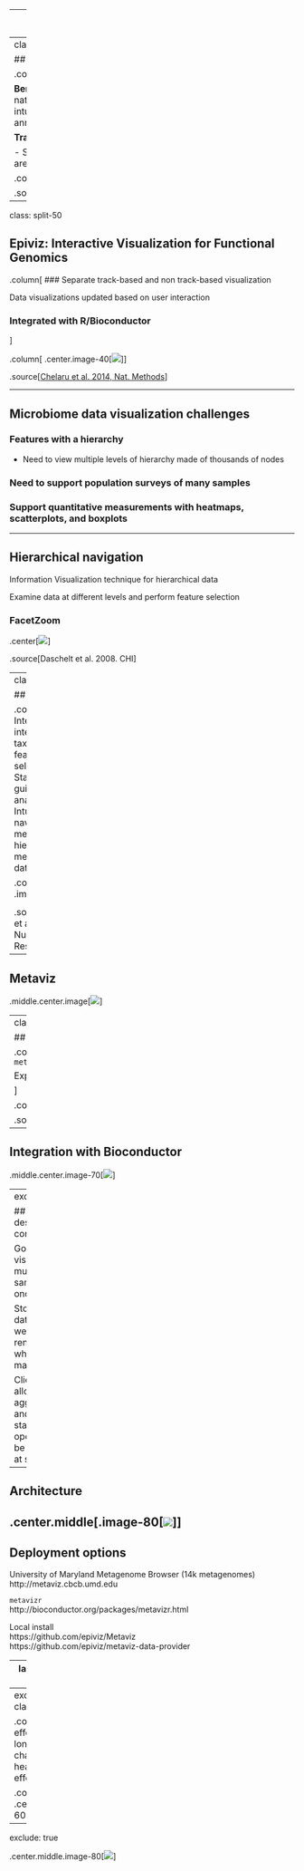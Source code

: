 
---
layout: false
class: inverse, center, middle

# Metaviz

.source[[Wagner et al., 2018 Nucleic Acids Research](https://academic.oup.com/nar/article/46/6/2777/4909991)]

---
class: split-50

## Genome Browsers

.column[

**Benefits**
- Perspective arises naturally to provide quick, intuitive navigation
- Genes and annotations integrated

**Track-based**

- Sequences and measurements are laid out across screen
]

.column[
.image-50[![](img/ucsc.png)]
]

.source[https://genome.ucsc.edu]

---
class: split-50

## Epiviz: Interactive Visualization for Functional Genomics

.column[
### Separate track-based and non track-based visualization

Data visualizations updated based on user interaction

### Integrated with R/Bioconductor
]

.column[
.center.image-40[![](img/epiviz.png)]
]

.source[[Chelaru et al. 2014, Nat. Methods]()]

---

## Microbiome data visualization challenges

### Features with a hierarchy
  - Need to view multiple levels of hierarchy made of thousands of nodes
  
### Need to support population surveys of many samples

### Support quantitative measurements with heatmaps, scatterplots, and boxplots

---

## Hierarchical navigation

Information Visualization technique for hierarchical data

Examine data at different levels and perform feature selection

### FacetZoom

.center[![](img/ipod.png)]

.source[Daschelt et al. 2008. CHI]

---
class: split-50

## Metaviz

.column[
Integrated, interactive taxonomic feature selection  
Statistically guided visual analysis  
Intuitive navigation for mechanism for hierarchical metagenomic data
]

.column[
.image-50[![](img/metaviz.png)]
]

<!--demo: http://metaviz.cbcb.umd.edu/videos/msd16s.mp4-->

.source[Wagner et al., 2018. Nucleic Acids Research]
---

## Metaviz

.middle.center.image[![](img/metaviz-msd16s.gif)]

---
class: split-50

## Integration with Bioconductor

.column[
Compute differential abundance with `metagenomeSeq`

Explore results through interactive visualization

]

.column[
.center.image-40[![](img/metavizr.png)]
]

<!--demo: http://metaviz.cbcb.umd.edu/videos/metavizr.mp4-->
.source[http://bioconductor.org/packages/metavizr]

---

## Integration with Bioconductor

.middle.center.image-70[![](img/metavizr.gif)]

---
exclude: true

## Metaviz design considerations

Goal is to visualize multiple samples at once

Storing count data directly in web page will render slowly when viewing many samples

Client-server allows aggregations and other statistical operations to be computed at server

---

## Architecture

.center.middle[.image-80[![](img/architecture.png)]]
---

## Deployment options

University of Maryland Metagenome Browser (14k metagenomes)    
http://metaviz.cbcb.umd.edu

`metavizr`  
http://bioconductor.org/packages/metavizr.html

Local install  
https://github.com/epiviz/Metaviz  
https://github.com/epiviz/metaviz-data-provider

---
layout: true
exclude: true

## Metaviz for longitudinal designs

---
exclude: true
class:split-40

.column[
  How can we effectively display longitudinal data characteristics  
  E.g., heatmap is not effective
]

.column[
.center.middle[.image-60[![](img/metaviz.png)]]
]

---
exclude: true

<!--.center.middle.image-70[![](img/SparklineDemo.png)]-->
.center.middle.image-80[![](img/metaviz-longitudinal.gif)]

<!--demo: http://metaviz-dev.cbcb.umd.edu/metaviz2/demo/sparkline.html-->

